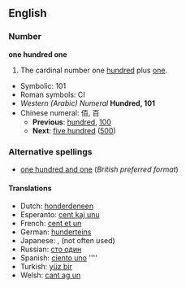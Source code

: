 ==English==

===Number===
'''one hundred one'''

# The cardinal number one [[hundred]] plus [[one]].
* Symbolic: 101
* Roman symbols: CI
* ''Western (Arabic) Numeral'' '''Hundred, 101'''
* Chinese numeral: 佰, 百
** '''Previous''': [[hundred]], [[100]]
** '''Next''': [[five hundred]] ([[500]])

===Alternative spellings===
* [[one hundred and one]] (''British preferred format'') <!--This entry only exists to showcase the "and" difference between US and UK/Commonwealth, right?  Shouldn't it go a little more in depth, explaining that "and" is acceptable in the US, but likely to cause confusion (since "and" usually implies a decimal point?)-->

====Translations====
{{rfc-level|Translations at L4+ not in L3 POS section}}
<!--
Should we have translations linking to non-existing page here?
Chanses are we will never have an article about "honderdeneen" (dutch translation of 101) on en.wikipedia.org, right?
-->
* Dutch: [[honderdeneen]] {{f}}
* Esperanto: [[cent kaj unu]]
* French: [[cent et un]] {{m}}
* German: [[hunderteins]] {{f}}
* Japanese: {{t|ja|101|tr=hyakuichi|sc=Jpan}}, {{t|ja|百一|tr=hyakuichi|sc=Jpan}}(not often used)
* Russian: [[сто один]]
* Spanish: [[ciento uno]] ''''
* Turkish: [[yüz bir]]
* Welsh: [[cant ag un]]